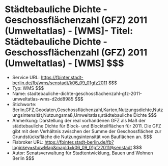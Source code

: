 # Städtebauliche Dichte - Geschossflächenzahl (GFZ) 2011 (Umweltatlas) - [WMS]- Titel: Städtebauliche Dichte - Geschossflächenzahl (GFZ) 2011 (Umweltatlas) - [WMS] $$$
- Service URL: https://fbinter.stadt-berlin.de/fb/wms/senstadt/k06_09_01gfz2011 $$$
- Typ: WMS $$$
- Name: stadtebauliche-dichte-geschossflachenzahl-gfz-2011-umweltatlas-wms-d2dd8985 $$$
- Stichworte: Berlin,GFZ,Geodaten,Geschossflächenzahl,Karten,Nutzungsdichte,Nutzungsintensität,Nutzungsmaß,Umweltatlas,städtebauliche Dichte $$$
- Anmerkung: Darstellung der real vorhandenen GFZ als Maß der städtebauliche Dichte für Block- und Blockteilflächen für 2011. Die GFZ gibt mit dem  Verhältnis zwischen der Summe der Geschossflächen zur Grundstücksfläche die Nutzungsintensität von Bauflächen an. $$$
- Fisbroker URL: https://fbinter.stadt-berlin.de/fb?loginkey=showMap&mapId=k06_09_01gfz2011@senstadt $$$
- Autor: Senatsverwaltung für Stadtentwicklung, Bauen und Wohnen Berlin $$$
